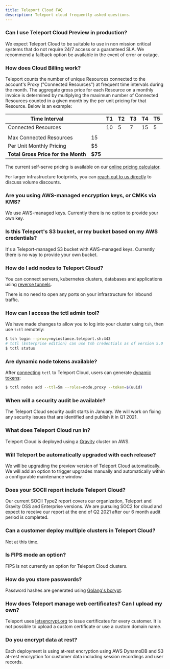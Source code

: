 ```yaml
---
title: Teleport Cloud FAQ
description: Teleport cloud frequently asked questions.
---
```


### Can I use Teleport Cloud Preview in production?

We expect Teleport Cloud to be suitable to use in non mission critical systems
that do not require 24/7 access or a guaranteed SLA. We recommend a
fallback option be available in the event of error or outage.

### How does Cloud Billing work?

Teleport counts the number of unique Resources connected to the account's Proxy 
("Connected Resources") at frequent time intervals during the month. 
The aggregate gross price for each Resource on a monthly invoice is 
determined by multiplying the maximum number of Connected Resources counted in 
a given month by the per unit pricing for that Resource. Below is an example:

| Time Interval                   |     | T1 | T2 | T3 | T4 | T5 |
|---------------------------------|-----|----|----|----|----|----|
| Connected Resources             |     | 10 | 5  | 7  | 15 | 5  |
|                                 |     |    |    |    |    |    |
| Max Connected Resources         | 15  |    |    |    |    |    |
| Per Unit Monthly Pricing        | $5  |    |    |    |    |    |
| **Total Gross Price for the Month** | **$75** |    |    |    |    |    |

The current self-serve pricing is available on our [online pricing calculator](https://goteleport.com/pricing).

For larger infrastructure footprints, you can [reach out to us directly](https://goteleport.com/signup/enterprise) to discuss volume discounts.

### Are you using AWS-managed encryption keys, or CMKs via KMS?

We use AWS-managed keys. Currently there is no option to provide your own key.

### Is this Teleport's S3 bucket, or my bucket based on my AWS credentials?

It's a Teleport-managed S3 bucket with AWS-managed keys.
Currently there is no way to provide your own bucket.

### How do I add nodes to Teleport Cloud?

You can connect servers, kubernetes clusters, databases and applications
using [reverse tunnels](../admin-guide.mdx#adding-a-node-located-behind-nat).

There is no need to open any ports on your infrastructure for inbound traffic.

### How can I access the tctl admin tool?

We have made changes to allow you to log into your cluster using `tsh`, then use `tctl` remotely:

```bash
$ tsh login --proxy=myinstance.teleport.sh:443
# tctl (Enterprise edition) can use tsh credentials as of version 5.0
$ tctl status
```

### Are dynamic node tokens available?

After [connecting](#how-can-i-access-the-tctl-admin-tool) `tctl` to Teleport Cloud, users can generate
[dynamic tokens](../admin-guide.mdx#short-lived-dynamic-tokens):

```bash
$ tctl nodes add --ttl=5m --roles=node,proxy --token=$(uuid)
```

### When will a security audit be available?

The Teleport Cloud security audit starts in January.
We will work on fixing any security issues that are identified and
publish it in Q1 2021.

### What does Teleport Cloud run in?

Teleport Cloud is deployed using a [Gravity](https://github.com/gravitational/gravity)
cluster on AWS.

### Will Teleport be automatically upgraded with each release?

We will be upgrading the preview version of Teleport Cloud automatically.
We will add an option to trigger upgrades manually and automatically
within a configurable maintenance window.

### Does your SOCII report include Teleport Cloud?

Our current SOCII Type2 report covers our organization, Teleport and Gravity OSS and Enterprise versions.
We are pursuing SOC2 for cloud and expect to receive our report at the end of Q2 2021
after our 6 month audit period is completed.

### Can a customer deploy multiple clusters in Teleport Cloud?

Not at this time.

### Is FIPS mode an option?

FIPS is not currently an option for Teleport Cloud clusters.

### How do you store passwords?

Password hashes are generated using
[Golang's bcrypt](https://pkg.go.dev/golang.org/x/crypto/bcrypt).

### How does Teleport manage web certificates? Can I upload my own?

Teleport uses [letsencrypt.org](https://letsencrypt.org/) to issue
certificates for every customer. It is not possible to upload a custom
certificate or use a custom domain name.

### Do you encrypt data at rest?

Each deployment is using at-rest encryption using AWS DynamoDB and S3 at-rest encryption
for customer data including session recordings and user records.

